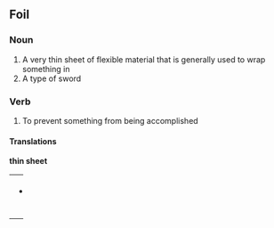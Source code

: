 ==Foil==

===Noun===

#A very thin sheet of flexible material that is generally used to wrap something in
#A type of sword

===Verb===

#To prevent something from being accomplished


====Translations====

'''thin sheet'''
{| border=0  width=100%
|-
|bgcolor="#FFFFE0" valign=top width=48%|
*German: [[Folie]] ''n''
|}